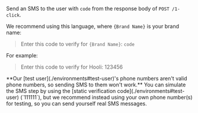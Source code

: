 
Send an SMS to the user with `code` from the response body of `POST /1-click`.

We recommend using this language, where `{Brand Name}` is your brand name:

> Enter this code to verify for `{Brand Name}`: `code`

For example:

> Enter this code to verify for Hooli: 123456

<Admonition type="warning">
    **Our [test user](./environments#test-user)'s phone numbers aren't valid phone numbers, so sending SMS to them won't work.** You can simulate the SMS step by using the [static verification code](./environments#test-user) (`111111`), but we recommend instead using your own phone number(s) for testing, so you can send yourself real SMS messages.
</Admonition>